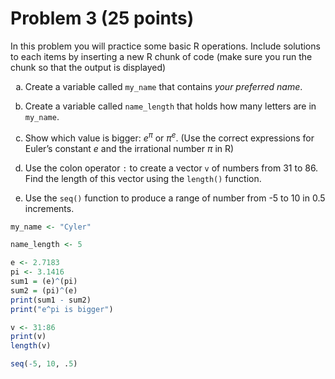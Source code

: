 # Problem 3 (25 points)

In this problem you will practice some basic R operations. Include solutions to each items by inserting a new R chunk of code (make sure you run the chunk so that the output is displayed)

(a) Create a variable called `my_name` that contains *your preferred name*.

(b) Create a variable called `name_length` that holds how many letters are in `my_name`.

(c) Show which value is bigger: $e^\pi$ or $\pi^e$. (Use the correct expressions for Euler's constant $e$ and the irrational number $\pi$ in R)

(d) Use the colon operator `:` to create a vector `v` of numbers from 31 to 86. Find the length of this vector using the `length()` function.

(e) Use the `seq()` function to produce a range of number from -5 to 10 in 0.5 increments.

```{r}
my_name <- "Cyler"
```

```{r}
name_length <- 5
```

```{r}
e <- 2.7183
pi <- 3.1416
sum1 = (e)^(pi)
sum2 = (pi)^(e)
print(sum1 - sum2)
print("e^pi is bigger")
```

```{r}
v <- 31:86
print(v)
length(v)
```

```{r}
seq(-5, 10, .5)
```

